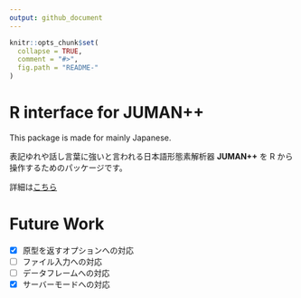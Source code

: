 ```yaml
---
output: github_document
---
```


```r
knitr::opts_chunk$set(
  collapse = TRUE,
  comment = "#>",
  fig.path = "README-"
)
```

# R interface for JUMAN++

This package is made for mainly Japanese.

表記ゆれや話し言葉に強いと言われる日本語形態素解析器 **JUMAN++** を R から操作するためのパッケージです。

詳細は[こちら](https://ymattu.github.io/rjumanpp/articles/rjumanpp.html)

# Future Work
- [x] 原型を返すオプションへの対応
- [ ] ファイル入力への対応
- [ ] データフレームへの対応
- [x] サーバーモードへの対応

